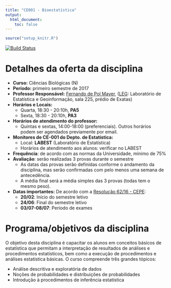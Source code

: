```yaml
---
title: "CE001 - Bioestatística"
output:
  html_document:
    toc: false
---
```


```r
source("setup_knitr.R")
```

[![Build Status](https://travis-ci.org/fernandomayer/ce001n-2017-1.svg)](https://travis-ci.org/fernandomayer/ce001-2017-1)

<!-- <div class="alert alert-danger" role="alert"> **ATENÇÃO!** Aqui é um -->
<!-- espaço para avisos. Comente quando não utilizar. </div> -->

# Detalhes da oferta da disciplina

- **Curso:** Ciências Biológicas (N)
- **Período:** primeiro semestre de 2017
- **Professor Responsável:** [Fernando de Pol Mayer][], ([LEG][]:
  Laboratório de Estatística e Geoinformação, sala 225, prédio de Exatas)
- **Horários e Locais:**
    - Quarta, 18:30 - 20:10h, **PA5**
    - Sexta, 18:30 - 20:10h, **PA3**
- **Horários de atendimento do professor:**
    - Quintas e sextas, 14:00-18:00 (preferenciais). Outros horários
      podem ser agendados previamente por email.
- **Monitores de CE-001 do Depto. de Estatística:**
    - Local: **LABEST** (Laboratório de Estatística)
    - Horários de atendimento aos alunos: verificar no LABEST
- **Frequência**: de acordo com as normas da Universidade, mínimo de 75%
- **Avaliação**: serão realizadas 3 provas durante o semestre
    - As datas das provas serão definidas conforme o andamento da
      disciplina, mas serão confirmadas com pelo menos uma semana de
      antecedência.
    - A média final será a média simples das 3 provas (todas tem o mesmo
      peso).
- **Datas importantes:** De acordo com a [Resolução 62/16 - CEPE][]:
    - **20/02**: Início do semestre letivo
    - **24/06**: Final do semestre letivo
    - **03/07-08/07**: Período de exames

# Programa/objetivos da disciplina

O objetivo desta disciplina é capacitar os alunos em conceitos básicos
de estatística que permitam a interpretação de resultados de análises e
procedimentos estatísticos, bem como a execução de procedimentos e
análises estatística básicas. O curso compreende três grandes tópicos:

- Análise descritiva e exploratória de dados
- Noções de probabilidades e distribuições de probabilidades
- Introdução à procedimentos de inferência estatística

<!-- links -->

[Fernando de Pol Mayer]: https://fernandomayer.github.io
[LEG]: http://www.leg.ufpr.br
[Resolução 62/16 - CEPE]: http://www.est.ufpr.br/calendario/cepe6216.pdf
